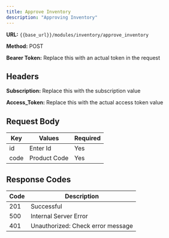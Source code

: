 ```yaml
---
title: Approve Inventory
description: "Approving Inventory"
---
```


**URL:** `{{base_url}}/modules/inventory/approve_inventory` <br />

**Method:** POST <br />

**Bearer Token:** Replace this with an actual token in the request

## Headers
**Subscription:** Replace this with the subscription value <br />

**Access_Token:** Replace this with the actual access token value

## Request Body

| Key   | Values        | Required |
| ----- | ------------- | -------- |
| id    | Enter Id      | Yes      |
| code  | Product Code  | Yes      |

## Response Codes

| Code | Description                        |
| ---- | ---------------------------------- |
| 201  | Successful                         |
| 500  | Internal Server Error              |
| 401  | Unauthorized: Check error message  |
